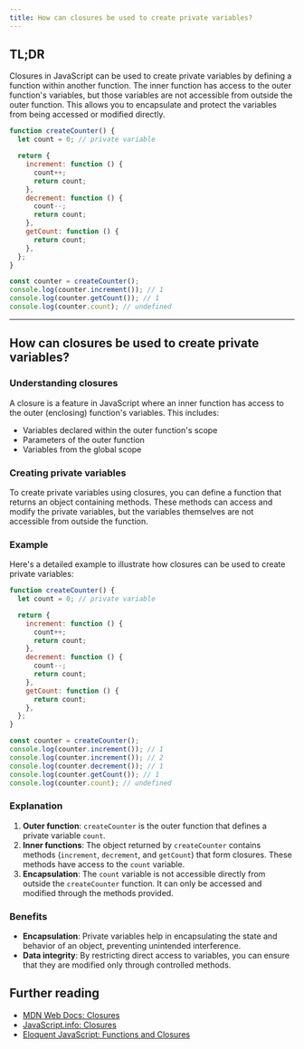 ```yaml
---
title: How can closures be used to create private variables?
---
```


## TL;DR

Closures in JavaScript can be used to create private variables by defining a function within another function. The inner function has access to the outer function's variables, but those variables are not accessible from outside the outer function. This allows you to encapsulate and protect the variables from being accessed or modified directly.

```js live
function createCounter() {
  let count = 0; // private variable

  return {
    increment: function () {
      count++;
      return count;
    },
    decrement: function () {
      count--;
      return count;
    },
    getCount: function () {
      return count;
    },
  };
}

const counter = createCounter();
console.log(counter.increment()); // 1
console.log(counter.getCount()); // 1
console.log(counter.count); // undefined
```

---

## How can closures be used to create private variables?

### Understanding closures

A closure is a feature in JavaScript where an inner function has access to the outer (enclosing) function's variables. This includes:

- Variables declared within the outer function's scope
- Parameters of the outer function
- Variables from the global scope

### Creating private variables

To create private variables using closures, you can define a function that returns an object containing methods. These methods can access and modify the private variables, but the variables themselves are not accessible from outside the function.

### Example

Here's a detailed example to illustrate how closures can be used to create private variables:

```js live
function createCounter() {
  let count = 0; // private variable

  return {
    increment: function () {
      count++;
      return count;
    },
    decrement: function () {
      count--;
      return count;
    },
    getCount: function () {
      return count;
    },
  };
}

const counter = createCounter();
console.log(counter.increment()); // 1
console.log(counter.increment()); // 2
console.log(counter.decrement()); // 1
console.log(counter.getCount()); // 1
console.log(counter.count); // undefined
```

### Explanation

1. **Outer function**: `createCounter` is the outer function that defines a private variable `count`.
2. **Inner functions**: The object returned by `createCounter` contains methods (`increment`, `decrement`, and `getCount`) that form closures. These methods have access to the `count` variable.
3. **Encapsulation**: The `count` variable is not accessible directly from outside the `createCounter` function. It can only be accessed and modified through the methods provided.

### Benefits

- **Encapsulation**: Private variables help in encapsulating the state and behavior of an object, preventing unintended interference.
- **Data integrity**: By restricting direct access to variables, you can ensure that they are modified only through controlled methods.

## Further reading

- [MDN Web Docs: Closures](https://developer.mozilla.org/en-US/docs/Web/JavaScript/Closures)
- [JavaScript.info: Closures](https://javascript.info/closure)
- [Eloquent JavaScript: Functions and Closures](https://eloquentjavascript.net/03_functions.html#h_jxlmhe5yFI)
